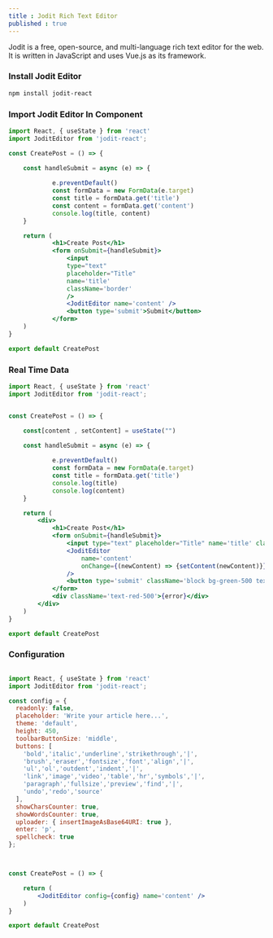 ```yaml
---
title : Jodit Rich Text Editor
published : true
---
```


Jodit is a free, open-source, and multi-language rich text editor for the web. It is written in JavaScript and uses Vue.js as its framework.

### Install Jodit Editor 

```bash
npm install jodit-react
```

### Import Jodit Editor In Component 

```jsx
import React, { useState } from 'react'
import JoditEditor from 'jodit-react';

const CreatePost = () => {

    const handleSubmit = async (e) => {
   
            e.preventDefault()
            const formData = new FormData(e.target)
            const title = formData.get('title')
            const content = formData.get('content')
            console.log(title, content)
    }

    return (
            <h1>Create Post</h1>
            <form onSubmit={handleSubmit}>
                <input 
                type="text" 
                placeholder="Title" 
                name='title' 
                className='border' 
                />
                <JoditEditor name='content' />
                <button type='submit'>Submit</button>
            </form>
    )
}

export default CreatePost
```

### Real Time Data 

```jsx
import React, { useState } from 'react'
import JoditEditor from 'jodit-react';


const CreatePost = () => {

    const[content , setContent] = useState("")

    const handleSubmit = async (e) => {
     
            e.preventDefault()
            const formData = new FormData(e.target)
            const title = formData.get('title')
            console.log(title)
            console.log(content)
    }

    return (
        <div>
            <h1>Create Post</h1>
            <form onSubmit={handleSubmit}>
                <input type="text" placeholder="Title" name='title' className='border' />
                <JoditEditor
                    name='content'
                    onChange={(newContent) => {setContent(newContent)}}
                />
                <button type='submit' className='block bg-green-500 text-white'>Submit</button>
            </form>
            <div className='text-red-500'>{error}</div>
        </div>
    )
}

export default CreatePost
```

### Configuration 

```jsx 

import React, { useState } from 'react'
import JoditEditor from 'jodit-react';

const config = {
  readonly: false,
  placeholder: 'Write your article here...',
  theme: 'default',
  height: 450,
  toolbarButtonSize: 'middle',
  buttons: [
    'bold','italic','underline','strikethrough','|',
    'brush','eraser','fontsize','font','align','|',
    'ul','ol','outdent','indent','|',
    'link','image','video','table','hr','symbols','|',
    'paragraph','fullsize','preview','find','|',
    'undo','redo','source'
  ],
  showCharsCounter: true,
  showWordsCounter: true,
  uploader: { insertImageAsBase64URI: true },
  enter: 'p',
  spellcheck: true
};



const CreatePost = () => {

    return (
        <JoditEditor config={config} name='content' />
    )
}

export default CreatePost
```